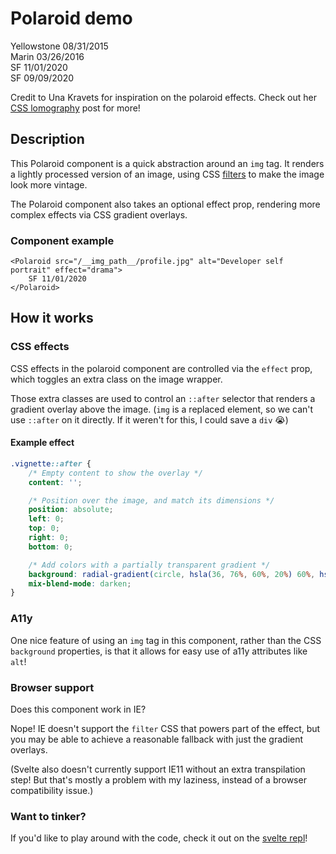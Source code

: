 


<Head>
  <title>chrsjxn.io - Polaroid Component Demo</title>
</Head>

# Polaroid demo

<div className={styles.demoContainer}>
	<div>
		<Polaroid src={raven} alt="Raven" style="drama">Yellowstone 08/31/2015</Polaroid>
	</div>
	<div style={{transform: 'rotate(1deg)'}}>
		<Polaroid src={gull} alt="Gull" style="vignette">Marin 03/26/2016</Polaroid>
	</div>
	<div style={{transform: 'rotate(-2deg)'}}>
		<Polaroid src={profile} alt="Developer self portrait" style="drama">
			SF 11/01/2020
		</Polaroid>
	</div>
	<div style={{transform: 'rotate(5deg)'}}>
		<Polaroid
			src={orange}
			alt="SF with orange sky due to wildfire smoke"
			style="vignette"
		>
			SF 09/09/2020
		</Polaroid>
	</div>
</div>

Credit to Una Kravets for inspiration on the polaroid effects. Check out her
[CSS lomography](https://una.im/lomo/) post for more!

## Description

This Polaroid component is a quick abstraction around an
`img`
tag. It renders a lightly processed version of an image, using CSS
[filters](https://developer.mozilla.org/en-US/docs/Web/CSS/filter)
to make the image look more vintage.

The Polaroid component also takes an optional effect prop, rendering more
complex effects via CSS gradient overlays.

### Component example

```svelte
<Polaroid src="/__img_path__/profile.jpg" alt="Developer self portrait" effect="drama">
	SF 11/01/2020
</Polaroid>
```

## How it works

### CSS effects

CSS effects in the polaroid component are controlled via the
`effect`
prop, which toggles an extra class on the image wrapper.

Those extra classes are used to control an
`::after`
selector that renders a gradient overlay above the image. (`img`
is a replaced element, so we can't use
`::after`
on it directly. If it weren't for this, I could save a
`div`
😭)

#### Example effect

```css
.vignette::after {
	/* Empty content to show the overlay */
	content: '';

	/* Position over the image, and match its dimensions */
	position: absolute;
	left: 0;
	top: 0;
	right: 0;
	bottom: 0;

	/* Add colors with a partially transparent gradient */
	background: radial-gradient(circle, hsla(36, 76%, 60%, 20%) 60%, hsla(36, 0%, 0%, 75%) 150%);
	mix-blend-mode: darken;
}
```

### A11y

One nice feature of using an
`img`
tag in this component, rather than the CSS
`background`
properties, is that it allows for easy use of a11y attributes like
`alt`!

### Browser support

Does this component work in IE?

Nope! IE doesn't support the
`filter`
CSS that powers part of the effect, but you may be able to achieve a
reasonable fallback with just the gradient overlays.

(Svelte also doesn't currently support IE11 without an extra transpilation
step! But that's mostly a problem with my laziness, instead of a browser
compatibility issue.)

### Want to tinker?

If you'd like to play around with the code, check it out on the
[svelte repl](https://svelte.dev/repl/c3eed60a7dd34ad3a94a670747f85341?version=3.29.4)!
